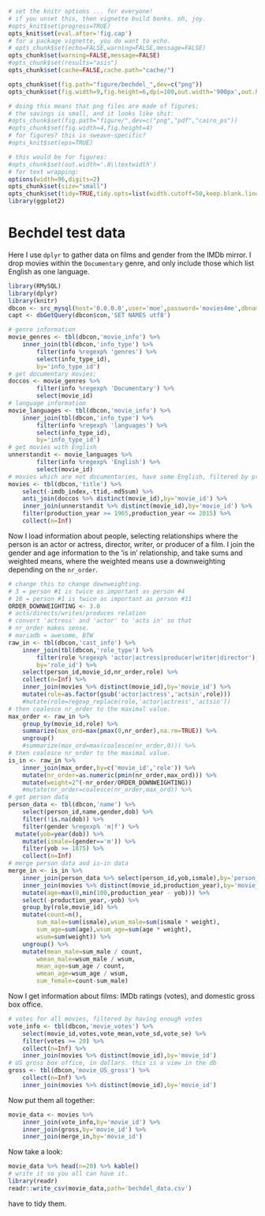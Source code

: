 ```r
# set the knitr options ... for everyone!
# if you unset this, then vignette build bonks. oh, joy.
#opts_knit$set(progress=TRUE)
opts_knit$set(eval.after='fig.cap')
# for a package vignette, you do want to echo.
# opts_chunk$set(echo=FALSE,warning=FALSE,message=FALSE)
opts_chunk$set(warning=FALSE,message=FALSE)
#opts_chunk$set(results="asis")
opts_chunk$set(cache=FALSE,cache.path="cache/")

opts_chunk$set(fig.path="figure/bechdel_",dev=c("png"))
opts_chunk$set(fig.width=9,fig.height=6,dpi=100,out.width='900px',out.height='600px')

# doing this means that png files are made of figures;
# the savings is small, and it looks like shit:
#opts_chunk$set(fig.path="figure/",dev=c("png","pdf","cairo_ps"))
#opts_chunk$set(fig.width=4,fig.height=4)
# for figures? this is sweave-specific?
#opts_knit$set(eps=TRUE)

# this would be for figures:
#opts_chunk$set(out.width='.8\\textwidth')
# for text wrapping:
options(width=96,digits=2)
opts_chunk$set(size="small")
opts_chunk$set(tidy=TRUE,tidy.opts=list(width.cutoff=50,keep.blank.line=TRUE))
library(ggplot2)
```

# Bechdel test data

Here I use `dplyr` to gather data on films and gender from the IMDb mirror.
I drop movies within the `Documentary` genre, and only include those
which list English as one language.

```r
library(RMySQL)
library(dplyr)
library(knitr)
dbcon <- src_mysql(host='0.0.0.0',user='moe',password='movies4me',dbname='IMDB',port=23306)
capt <- dbGetQuery(dbcon$con,'SET NAMES utf8')

# genre information
movie_genres <- tbl(dbcon,'movie_info') %>%
	inner_join(tbl(dbcon,'info_type') %>% 
		filter(info %regexp% 'genres') %>%
		select(info_type_id),
		by='info_type_id') 
# get documentary movies;
doccos <- movie_genres %>% 
		filter(info %regexp% 'Documentary') %>%
		select(movie_id)
# language information
movie_languages <- tbl(dbcon,'movie_info') %>%
	inner_join(tbl(dbcon,'info_type') %>% 
		filter(info %regexp% 'languages') %>%
		select(info_type_id),
		by='info_type_id') 
# get movies with English
unnerstandit <- movie_languages %>% 
		filter(info %regexp% 'English') %>%
		select(movie_id)
# movies which are not documentaries, have some English, filtered by production year
movies <- tbl(dbcon,'title') %>%
	select(-imdb_index,-ttid,-md5sum) %>%
	anti_join(doccos %>% distinct(movie_id),by='movie_id') %>%
	inner_join(unnerstandit %>% distinct(movie_id),by='movie_id') %>%
	filter(production_year >= 1965,production_year <= 2015) %>%
	collect(n=Inf) 
```

Now I load information about people, selecting relationships where the person
is an actor or actress, director, writer, or producer of a film. I join the
gender and age information to the 'is in' relationship, and take sums
and weighted means, where the weighted means use a downweighting depending
on the `nr_order`.

```r
# change this to change downweighting.
# 3 = person #1 is twice as important as person #4
# 10 = person #1 is twice as important as person #11
ORDER_DOWNWEIGHTING <- 3.0
# acts/directs/writes/produces relation
# convert 'actress' and 'actor' to 'acts in' so that
# nr_order makes sense. 
# mariadb = awesome, BTW
raw_in <- tbl(dbcon,'cast_info') %>%
	inner_join(tbl(dbcon,'role_type') %>% 
		filter(role %regexp% 'actor|actress|producer|writer|director'),
		by='role_id') %>%
	select(person_id,movie_id,nr_order,role) %>%
	collect(n=Inf) %>%
	inner_join(movies %>% distinct(movie_id),by='movie_id') %>%
	mutate(role=as.factor(gsub('actor|actress','actsin',role)))
	#mutate(role=regexp_replace(role,'actor|actress','actsin')) 
# then coalesce nr_order to the maximal value.
max_order <- raw_in %>%
	group_by(movie_id,role) %>% 
	summarize(max_ord=max(pmax(0,nr_order),na.rm=TRUE)) %>%
	ungroup() 
	#summarize(max_ord=max(coalesce(nr_order,0))) %>%
# then coalesce nr_order to the maximal value.
is_in <- raw_in %>%
	inner_join(max_order,by=c('movie_id','role')) %>%
	mutate(nr_order=as.numeric(pmin(nr_order,max_ord))) %>%
	mutate(weight=2^(-nr_order/ORDER_DOWNWEIGHTING)) 
	#mutate(nr_order=coalesce(nr_order,max_ord)) %>%
# get person data
person_data <- tbl(dbcon,'name') %>%
	select(person_id,name,gender,dob) %>%
	filter(!is.na(dob)) %>%
	filter(gender %regexp% 'm|f') %>%
  mutate(yob=year(dob)) %>%
	mutate(ismale=(gender=='m')) %>%
	filter(yob >= 1875) %>%
	collect(n=Inf) 
# merge person data and is-in data
merge_in <- is_in %>% 
	inner_join(person_data %>% select(person_id,yob,ismale),by='person_id') %>%
	inner_join(movies %>% distinct(movie_id,production_year),by='movie_id') %>%
	mutate(age=max(0,min(100,production_year - yob))) %>%
	select(-production_year,-yob) %>%
	group_by(role,movie_id) %>%
	mutate(count=n(),
		sum_male=sum(ismale),wsum_male=sum(ismale * weight),
		sum_age=sum(age),wsum_age=sum(age * weight),
		wsum=sum(weight)) %>%
	ungroup() %>%
	mutate(mean_male=sum_male / count,
		wmean_male=wsum_male / wsum,
		mean_age=sum_age / count,
		wmean_age=wsum_age / wsum,
		sum_female=count-sum_male) 
```

Now I get information about films: IMDb ratings (votes), and domestic gross box office.

```r
# votes for all movies, filtered by having enough votes
vote_info <- tbl(dbcon,'movie_votes') %>% 
	select(movie_id,votes,vote_mean,vote_sd,vote_se) %>%
	filter(votes >= 20) %>%
	collect(n=Inf) %>%
	inner_join(movies %>% distinct(movie_id),by='movie_id') 
# US gross box office, in dollars. this is a view in the db
gross <- tbl(dbcon,'movie_US_gross') %>% 
	collect(n=Inf) %>%
	inner_join(movies %>% distinct(movie_id),by='movie_id') 
```

Now put them all together:
```r
movie_data <- movies %>%
	inner_join(vote_info,by='movie_id') %>%
	inner_join(gross,by='movie_id') %>%
	inner_join(merge_in,by='movie_id') 
```

Now take a look:

```r
movie_data %>% head(n=20) %>% kable()
# write it so you all can have it.
library(readr)
readr::write_csv(movie_data,path='bechdel_data.csv')
```

have to tidy them.
